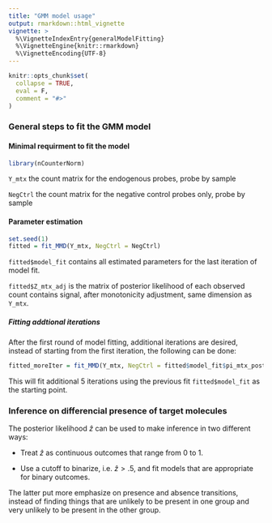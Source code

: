 ```yaml
---
title: "GMM model usage"
output: rmarkdown::html_vignette
vignette: >
  %\VignetteIndexEntry{generalModelFitting}
  %\VignetteEngine{knitr::rmarkdown}
  %\VignetteEncoding{UTF-8}
---
```


```r
knitr::opts_chunk$set(
  collapse = TRUE,
  eval = F,
  comment = "#>"
)
```


### General steps to fit the GMM model 

#### Minimal requirment to fit the model


```r
library(nCounterNorm)
```

``Y_mtx`` the count matrix for the endogenous probes, probe by sample

``NegCtrl`` the count matrix for the negative control probes only, probe by sample


#### Parameter estimation


```R
set.seed(1)
fitted = fit_MMD(Y_mtx, NegCtrl = NegCtrl)
```


``fitted$model_fit`` contains all estimated parameters for the last iteration of model fit.

``fitted$Z_mtx_adj`` is the matrix of posterior likelihood of each observed count contains signal, after monotonicity adjustment, same dimension as ``Y_mtx``.


##### Fitting addtional iterations

After the first round of model fitting, additional iterations are desired, instead of starting from the first iteration, the following can be done:

```R
fitted_moreIter = fit_MMD(Y_mtx, NegCtrl = fitted$model_fit$pi_mtx_posterior, maxIter = 5)
```


This will fit additional 5 iterations using the previous fit ``fitted$model_fit`` as the starting point.


### Inference on differencial presence of target molecules 

The posterior likelihood $\hat{z}$ can be used to make inference in two different ways:

* Treat $\hat{z}$ as continuous outcomes that range from 0 to 1.

* Use a cutoff to binarize, i.e. $\hat{z}>.5$, and fit models that are appropriate for binary outcomes.

The latter put more emphasize on presence and absence transitions, instead of finding things that are unlikely to be present in one group and very unlikely to be present in the other group.

